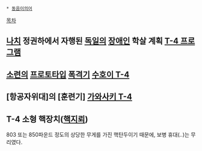  * [[동음이의어]]

[[목차]]

== [[나치]] 정권하에서 자행된 [[독일]]의 [[장애인]] 학살 계획 [[T-4 프로그램]] ==


== [[소련]]의 [[프로토타입]] [[폭격기]] [[수호이 T-4]] ==


== [항공자위대]의 [훈련기] [[가와사키 T-4]] ==


== T-4 소형 핵장치([[핵지뢰]]) ==
803 또는 850파운드 정도의 상당한 무게를 가진 핵탄두이기 때문에, 보병 휴대(..)는 무리였다.
